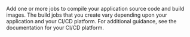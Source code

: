 Add one or more jobs to compile your application source code and build images. The build jobs that you create vary depending upon your application and your CI/CD platform. For additional guidance, see the documentation for your CI/CD platform. 